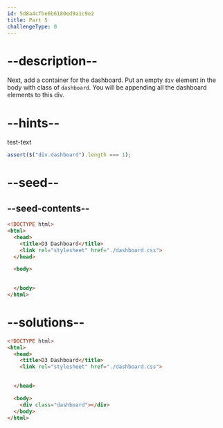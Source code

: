 ```yaml
---
id: 5d8a4cfbe6b6180ed9a1c9e2
title: Part 5
challengeType: 0
---
```


# --description--

Next, add a container for the dashboard. Put an empty `div` element in the body with class of `dashboard`. You will be appending all the dashboard elements to this div.

# --hints--

test-text

```js
assert($("div.dashboard").length === 1);
```

# --seed--

## --seed-contents--

```html
<!DOCTYPE html>
<html>
  <head>
    <title>D3 Dashboard</title>
    <link rel="stylesheet" href="./dashboard.css">
  </head>

  <body>

  
  </body>
</html>
```

# --solutions--

```html
<!DOCTYPE html>
<html>
  <head>
    <title>D3 Dashboard</title>
    <link rel="stylesheet" href="./dashboard.css">

    
  </head>

  <body>
    <div class="dashboard"></div>
  </body>
</html>
```
